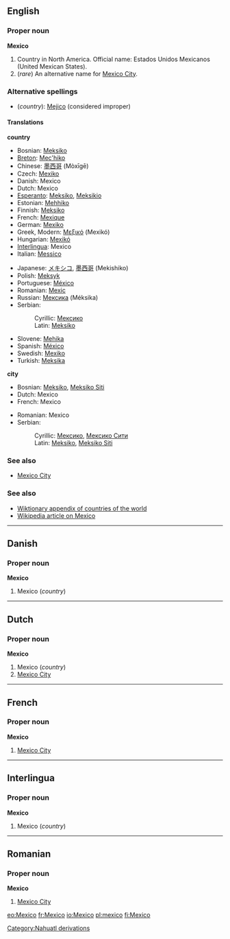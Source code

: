 ==English==

===Proper noun===
'''Mexico'''
# Country in North America. Official name: Estados Unidos Mexicanos (United Mexican States).
# (''rare'') An alternative name for [[Mexico City]].

===Alternative spellings===
*(''country''): [[Mejico]] (considered improper)

====Translations====
'''country'''
{{top}}
*Bosnian: [[Meksiko#Bosnian|Meksiko]] {{m}}
*[[Breton]]: [[Mec'hiko]]
*Chinese: [[墨西哥]] (Mòxīgē)
*Czech: [[Mexiko]]
*Danish: Mexico
*Dutch: Mexico
*[[Esperanto]]: [[Meksiko]], [[Meksikio]]
*Estonian: [[Mehhiko]]
*Finnish: [[Meksiko]]
*French: [[Mexique]] {{m}}
*German: [[Mexiko]] {{n}}
*Greek, Modern: [[Μεξικό]] (Mexikó) {{n}}
*Hungarian: [[Mexikó]]
*[[Interlingua]]: Mexico
*Italian: [[Messico]] {{m}}
{{mid}}
*Japanese: [[メキシコ]], [[墨西哥]] (Mekishiko)
*Polish: [[Meksyk]]
*Portuguese: [[México]] {{m}}
*Romanian: [[Mexic]] {{n}}
*Russian: [[Мексика]] (Méksika) {{f}}
*Serbian:
*:Cyrillic: [[Мексико#Serbian|Мексико]] {{m}}
*:Latin: [[Meksiko#Serbian|Meksiko]] {{m}}
*Slovene: [[Mehika]] {{f}}
*Spanish: [[México]] {{m}}
*Swedish: [[Mexiko]]
*Turkish: [[Meksika]]
{{bottom}}

'''city'''
{{top}}
*Bosnian: [[Meksiko#Bosnian|Meksiko]], [[Meksiko Siti]] {{m}}
*Dutch: Mexico
*French: Mexico
{{mid}}
*Romanian: Mexico
*Serbian:
*:Cyrillic: [[Мексико#Serbian|Мексико]], [[Мексико Сити]] {{m}}
*:Latin: [[Meksiko#Serbian|Meksiko]], [[Meksiko Siti#Serbian|Meksiko Siti]] {{m}}
{{bottom}}

===See also===
*[[Mexico City]]

===See also===
*[[Wiktionary_Appendix:Countries of the world|Wiktionary appendix of countries of the world]]
*[[w:Mexico|Wikipedia article on Mexico]]

----
==Danish==
===Proper noun===
'''Mexico'''

#Mexico (''country'')

----
==Dutch==
===Proper noun===
'''Mexico'''

#Mexico (''country'')
#[[Mexico City]]

----
==French==
===Proper noun===
'''Mexico'''

#[[Mexico City]]

----
==Interlingua==
===Proper noun===
'''Mexico'''

#Mexico (''country'')
----
==Romanian==
===Proper noun===
'''Mexico'''

#[[Mexico City]]

[[Category:Nahuatl derivations]]

[[eo:Mexico]]
[[fr:Mexico]]
[[io:Mexico]]
[[pl:mexico]]
[[fi:Mexico]]
